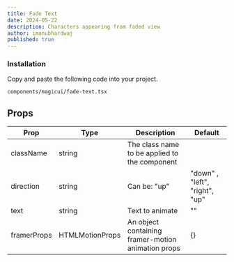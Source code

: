 ```yaml
---
title: Fade Text
date: 2024-05-22
description: Characters appearing from faded view
author: imanubhardwaj
published: true
---
```


<ComponentPreview name="fade-text-demo" />

<Steps>

### Installation

Copy and paste the following code into your project.

```text
components/magicui/fade-text.tsx
```

<ComponentSource name="fade-text" />

</Steps>

## Props

| Prop        | Type            | Description                                        | Default                        |
| ----------- | --------------- | -------------------------------------------------- | ------------------------------ |
| className   | string          | The class name to be applied to the component      |                                |
| direction   | string          | Can be: "up"                                       | "down" , "left", "right", "up" |
| text        | string          | Text to animate                                    | ""                             |
| framerProps | HTMLMotionProps | An object containing framer-motion animation props | {}                             |
